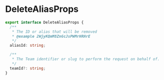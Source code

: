 # DeleteAliasProps

```typescript
export interface DeleteAliasProps {
  /**
   * The ID or alias that will be removed
   * @example 2WjyKQmM8ZnGcJsPWMrHRHrE
   */
  aliasId: string;

  /**
   * The Team identifier or slug to perform the request on behalf of.
   */
  teamId?: string;
}
```
